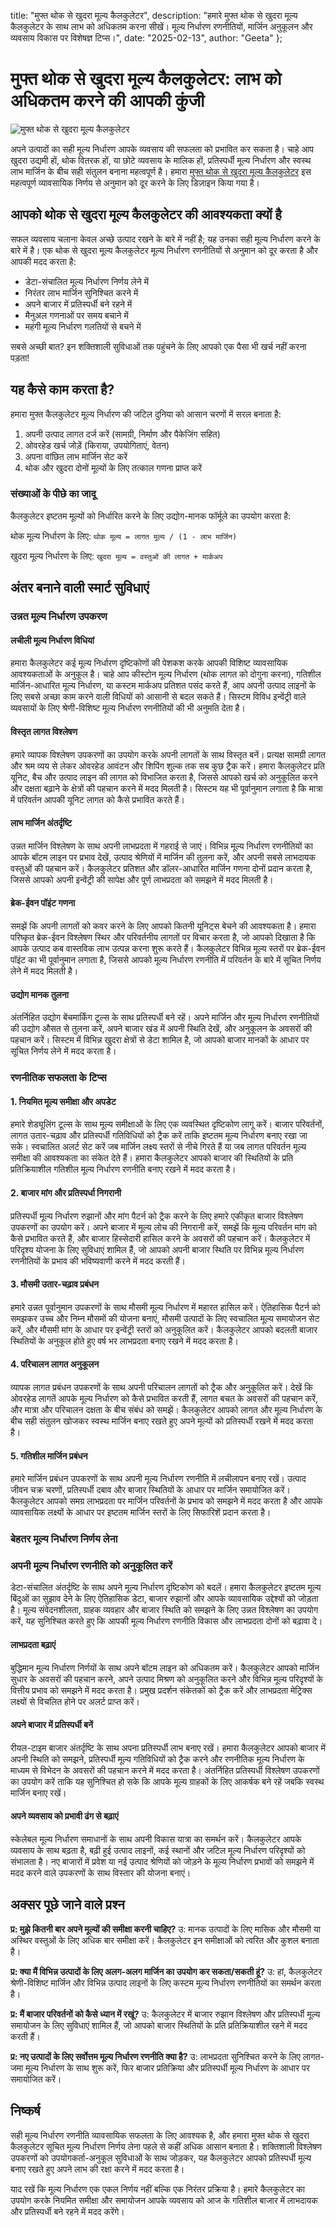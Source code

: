   title: "मुफ्त थोक से खुदरा मूल्य कैलकुलेटर",
  description: "हमारे मुफ्त थोक से खुदरा मूल्य कैलकुलेटर के साथ लाभ को अधिकतम करना सीखें। मूल्य निर्धारण रणनीतियों, मार्जिन अनुकूलन और व्यवसाय विकास पर विशेषज्ञ टिप्स।",
  date: "2025-02-13",
  author: "Geeta"
};

# मुफ्त थोक से खुदरा मूल्य कैलकुलेटर: लाभ को अधिकतम करने की आपकी कुंजी

![मुफ्त थोक से खुदरा मूल्य कैलकुलेटर](/images/blog/free-wholesale-to-retail-price-calculator.jpeg)

अपने उत्पादों का सही मूल्य निर्धारण आपके व्यवसाय की सफलता को प्रभावित कर सकता है। चाहे आप खुदरा उद्यमी हों, थोक वितरक हों, या छोटे व्यवसाय के मालिक हों, प्रतिस्पर्धी मूल्य निर्धारण और स्वस्थ लाभ मार्जिन के बीच सही संतुलन बनाना महत्वपूर्ण है। हमारा [मुफ्त थोक से खुदरा मूल्य कैलकुलेटर](https://www.revns.com/tools/retail-price-calculator) इस महत्वपूर्ण व्यावसायिक निर्णय से अनुमान को दूर करने के लिए डिज़ाइन किया गया है।

## आपको थोक से खुदरा मूल्य कैलकुलेटर की आवश्यकता क्यों है

सफल व्यवसाय चलाना केवल अच्छे उत्पाद रखने के बारे में नहीं है; यह उनका सही मूल्य निर्धारण करने के बारे में है। एक थोक से खुदरा मूल्य कैलकुलेटर मूल्य निर्धारण रणनीतियों से अनुमान को दूर करता है और आपकी मदद करता है:

- डेटा-संचालित मूल्य निर्धारण निर्णय लेने में
- निरंतर लाभ मार्जिन सुनिश्चित करने में
- अपने बाजार में प्रतिस्पर्धी बने रहने में
- मैनुअल गणनाओं पर समय बचाने में
- महंगी मूल्य निर्धारण गलतियों से बचने में

सबसे अच्छी बात? इन शक्तिशाली सुविधाओं तक पहुंचने के लिए आपको एक पैसा भी खर्च नहीं करना पड़ता!

## यह कैसे काम करता है?

हमारा मुफ्त कैलकुलेटर मूल्य निर्धारण की जटिल दुनिया को आसान चरणों में सरल बनाता है:

1. अपनी उत्पाद लागत दर्ज करें (सामग्री, निर्माण और पैकेजिंग सहित)
2. ओवरहेड खर्च जोड़ें (किराया, उपयोगिताएं, वेतन)
3. अपना वांछित लाभ मार्जिन सेट करें
4. थोक और खुदरा दोनों मूल्यों के लिए तत्काल गणना प्राप्त करें

### संख्याओं के पीछे का जादू

कैलकुलेटर इष्टतम मूल्यों को निर्धारित करने के लिए उद्योग-मानक फॉर्मूले का उपयोग करता है:

थोक मूल्य निर्धारण के लिए:
`थोक मूल्य = लागत मूल्य / (1 - लाभ मार्जिन)`

खुदरा मूल्य निर्धारण के लिए:
`खुदरा मूल्य = वस्तुओं की लागत + मार्कअप`

## अंतर बनाने वाली स्मार्ट सुविधाएं

### उन्नत मूल्य निर्धारण उपकरण

#### लचीली मूल्य निर्धारण विधियां
हमारा कैलकुलेटर कई मूल्य निर्धारण दृष्टिकोणों की पेशकश करके आपकी विशिष्ट व्यावसायिक आवश्यकताओं के अनुकूल है। चाहे आप कीस्टोन मूल्य निर्धारण (थोक लागत को दोगुना करना), गतिशील मार्जिन-आधारित मूल्य निर्धारण, या कस्टम मार्कअप प्रतिशत पसंद करते हैं, आप अपनी उत्पाद लाइनों के लिए सबसे अच्छा काम करने वाली विधियों को आसानी से बदल सकते हैं। सिस्टम विविध इन्वेंट्री वाले व्यवसायों के लिए श्रेणी-विशिष्ट मूल्य निर्धारण रणनीतियों की भी अनुमति देता है।

#### विस्तृत लागत विश्लेषण
हमारे व्यापक विश्लेषण उपकरणों का उपयोग करके अपनी लागतों के साथ विस्तृत बनें। प्रत्यक्ष सामग्री लागत और श्रम व्यय से लेकर ओवरहेड आवंटन और शिपिंग शुल्क तक सब कुछ ट्रैक करें। हमारा कैलकुलेटर प्रति यूनिट, बैच और उत्पाद लाइन की लागत को विभाजित करता है, जिससे आपको खर्च को अनुकूलित करने और दक्षता बढ़ाने के क्षेत्रों की पहचान करने में मदद मिलती है। सिस्टम यह भी पूर्वानुमान लगाता है कि मात्रा में परिवर्तन आपकी यूनिट लागत को कैसे प्रभावित करते हैं।

#### लाभ मार्जिन अंतर्दृष्टि
उन्नत मार्जिन विश्लेषण के साथ अपनी लाभप्रदता में गहराई से जाएं। विभिन्न मूल्य निर्धारण रणनीतियों का आपके बॉटम लाइन पर प्रभाव देखें, उत्पाद श्रेणियों में मार्जिन की तुलना करें, और अपनी सबसे लाभदायक वस्तुओं की पहचान करें। कैलकुलेटर प्रतिशत और डॉलर-आधारित मार्जिन गणना दोनों प्रदान करता है, जिससे आपको अपनी इन्वेंट्री की सापेक्ष और पूर्ण लाभप्रदता को समझने में मदद मिलती है।

#### ब्रेक-ईवन पॉइंट गणना
समझें कि अपनी लागतों को कवर करने के लिए आपको कितनी यूनिट्स बेचने की आवश्यकता है। हमारा परिष्कृत ब्रेक-ईवन विश्लेषण स्थिर और परिवर्तनीय लागतों पर विचार करता है, जो आपको दिखाता है कि आपके उत्पाद कब वास्तविक लाभ उत्पन्न करना शुरू करते हैं। कैलकुलेटर विभिन्न मूल्य स्तरों पर ब्रेक-ईवन पॉइंट का भी पूर्वानुमान लगाता है, जिससे आपको मूल्य निर्धारण रणनीति में परिवर्तन के बारे में सूचित निर्णय लेने में मदद मिलती है।

#### उद्योग मानक तुलना
अंतर्निहित उद्योग बेंचमार्किंग टूल्स के साथ प्रतिस्पर्धी बने रहें। अपने मार्जिन और मूल्य निर्धारण रणनीतियों की उद्योग औसत से तुलना करें, अपने बाजार खंड में अपनी स्थिति देखें, और अनुकूलन के अवसरों की पहचान करें। सिस्टम में विभिन्न खुदरा क्षेत्रों से डेटा शामिल है, जो आपको बाजार मानकों के आधार पर सूचित निर्णय लेने में मदद करता है।

### रणनीतिक सफलता के टिप्स

#### 1. नियमित मूल्य समीक्षा और अपडेट
हमारे शेड्यूलिंग टूल्स के साथ मूल्य समीक्षाओं के लिए एक व्यवस्थित दृष्टिकोण लागू करें। बाजार परिवर्तनों, लागत उतार-चढ़ाव और प्रतिस्पर्धी गतिविधियों को ट्रैक करें ताकि इष्टतम मूल्य निर्धारण बनाए रखा जा सके। स्वचालित अलर्ट सेट करें जब मार्जिन लक्ष्य स्तरों से नीचे गिरते हैं या जब लागत परिवर्तन मूल्य समीक्षा की आवश्यकता का संकेत देते हैं। हमारा कैलकुलेटर आपको बाजार की स्थितियों के प्रति प्रतिक्रियाशील गतिशील मूल्य निर्धारण रणनीति बनाए रखने में मदद करता है।

#### 2. बाजार मांग और प्रतिस्पर्धा निगरानी
प्रतिस्पर्धी मूल्य निर्धारण रुझानों और मांग पैटर्न को ट्रैक करने के लिए हमारे एकीकृत बाजार विश्लेषण उपकरणों का उपयोग करें। अपने बाजार में मूल्य लोच की निगरानी करें, समझें कि मूल्य परिवर्तन मांग को कैसे प्रभावित करते हैं, और बाजार हिस्सेदारी हासिल करने के अवसरों की पहचान करें। कैलकुलेटर में परिदृश्य योजना के लिए सुविधाएं शामिल हैं, जो आपको अपनी बाजार स्थिति पर विभिन्न मूल्य निर्धारण रणनीतियों के प्रभाव की भविष्यवाणी करने में मदद करती हैं।

#### 3. मौसमी उतार-चढ़ाव प्रबंधन
हमारे उन्नत पूर्वानुमान उपकरणों के साथ मौसमी मूल्य निर्धारण में महारत हासिल करें। ऐतिहासिक पैटर्न को समझकर उच्च और निम्न मौसमों की योजना बनाएं, मौसमी उत्पादों के लिए स्वचालित मूल्य समायोजन सेट करें, और मौसमी मांग के आधार पर इन्वेंट्री स्तरों को अनुकूलित करें। कैलकुलेटर आपको बदलती बाजार स्थितियों के अनुकूल होते हुए वर्ष भर लाभप्रदता बनाए रखने में मदद करता है।

#### 4. परिचालन लागत अनुकूलन
व्यापक लागत प्रबंधन उपकरणों के साथ अपनी परिचालन लागतों को ट्रैक और अनुकूलित करें। देखें कि ओवरहेड लागतें आपके मूल्य निर्धारण को कैसे प्रभावित करती हैं, लागत बचत के अवसरों की पहचान करें, और मात्रा और परिचालन दक्षता के बीच संबंध को समझें। कैलकुलेटर आपको लागत और मूल्य निर्धारण के बीच सही संतुलन खोजकर स्वस्थ मार्जिन बनाए रखते हुए अपने मूल्यों को प्रतिस्पर्धी रखने में मदद करता है।

#### 5. गतिशील मार्जिन प्रबंधन
हमारे मार्जिन प्रबंधन उपकरणों के साथ अपनी मूल्य निर्धारण रणनीति में लचीलापन बनाए रखें। उत्पाद जीवन चक्र चरणों, प्रतिस्पर्धी दबाव और बाजार स्थितियों के आधार पर मार्जिन समायोजित करें। कैलकुलेटर आपको समग्र लाभप्रदता पर मार्जिन परिवर्तनों के प्रभाव को समझने में मदद करता है और आपके व्यावसायिक लक्ष्यों के आधार पर इष्टतम मार्जिन स्तरों के लिए सिफारिशें प्रदान करता है।

### बेहतर मूल्य निर्धारण निर्णय लेना

### अपनी मूल्य निर्धारण रणनीति को अनुकूलित करें
डेटा-संचालित अंतर्दृष्टि के साथ अपने मूल्य निर्धारण दृष्टिकोण को बदलें। हमारा कैलकुलेटर इष्टतम मूल्य बिंदुओं का सुझाव देने के लिए ऐतिहासिक डेटा, बाजार रुझानों और आपके व्यावसायिक उद्देश्यों को जोड़ता है। मूल्य संवेदनशीलता, ग्राहक व्यवहार और बाजार स्थिति को समझने के लिए उन्नत विश्लेषण का उपयोग करें, यह सुनिश्चित करते हुए कि आपकी मूल्य निर्धारण रणनीति विकास और लाभप्रदता दोनों को बढ़ावा दे।

#### लाभप्रदता बढ़ाएं
बुद्धिमान मूल्य निर्धारण निर्णयों के साथ अपने बॉटम लाइन को अधिकतम करें। कैलकुलेटर आपको मार्जिन सुधार के अवसरों की पहचान करने, अपने उत्पाद मिश्रण को अनुकूलित करने और विभिन्न मूल्य परिदृश्यों के वित्तीय प्रभाव को समझने में मदद करता है। प्रमुख प्रदर्शन संकेतकों को ट्रैक करें और लाभप्रदता मेट्रिक्स लक्ष्यों से विचलित होने पर अलर्ट प्राप्त करें।

#### अपने बाजार में प्रतिस्पर्धी बनें
रीयल-टाइम बाजार अंतर्दृष्टि के साथ अपना प्रतिस्पर्धी लाभ बनाए रखें। हमारा कैलकुलेटर आपको बाजार में अपनी स्थिति को समझने, प्रतिस्पर्धी मूल्य गतिविधियों को ट्रैक करने और रणनीतिक मूल्य निर्धारण के माध्यम से विभेदन के अवसरों की पहचान करने में मदद करता है। अंतर्निहित प्रतिस्पर्धी विश्लेषण उपकरणों का उपयोग करें ताकि यह सुनिश्चित हो सके कि आपके मूल्य ग्राहकों के लिए आकर्षक बने रहें जबकि स्वस्थ मार्जिन बनाए रखें।

#### अपने व्यवसाय को प्रभावी ढंग से बढ़ाएं
स्केलेबल मूल्य निर्धारण समाधानों के साथ अपनी विकास यात्रा का समर्थन करें। कैलकुलेटर आपके व्यवसाय के साथ बढ़ता है, बढ़ी हुई उत्पाद लाइनों, कई स्थानों और जटिल मूल्य निर्धारण परिदृश्यों को संभालता है। नए बाजारों में प्रवेश या नई उत्पाद श्रेणियों को जोड़ने के मूल्य निर्धारण प्रभावों को समझने में मदद करने वाले उपकरणों के साथ विस्तार की योजना बनाएं।

## अक्सर पूछे जाने वाले प्रश्न

**प्र: मुझे कितनी बार अपने मूल्यों की समीक्षा करनी चाहिए?**
उ: मानक उत्पादों के लिए मासिक और मौसमी या अस्थिर वस्तुओं के लिए अधिक बार समीक्षा करें। कैलकुलेटर इन समीक्षाओं को त्वरित और कुशल बनाता है।

**प्र: क्या मैं विभिन्न उत्पादों के लिए अलग-अलग मार्जिन का उपयोग कर सकता/सकती हूं?**
उ: हां, कैलकुलेटर श्रेणी-विशिष्ट मार्जिन और विभिन्न उत्पाद लाइनों के लिए कस्टम मूल्य निर्धारण रणनीतियों का समर्थन करता है।

**प्र: मैं बाजार परिवर्तनों को कैसे ध्यान में रखूं?**
उ: कैलकुलेटर में बाजार रुझान विश्लेषण और प्रतिस्पर्धी मूल्य समायोजन के लिए सुविधाएं शामिल हैं, जो आपको बाजार स्थितियों के प्रति प्रतिक्रियाशील रहने में मदद करती हैं।

**प्र: नए उत्पादों के लिए सर्वोत्तम मूल्य निर्धारण रणनीति क्या है?**
उ: लाभप्रदता सुनिश्चित करने के लिए लागत-जमा मूल्य निर्धारण के साथ शुरू करें, फिर बाजार प्रतिक्रिया और प्रतिस्पर्धी मूल्य निर्धारण के आधार पर समायोजित करें।

## निष्कर्ष
सही मूल्य निर्धारण रणनीति व्यावसायिक सफलता के लिए आवश्यक है, और हमारा मुफ्त थोक से खुदरा कैलकुलेटर सूचित मूल्य निर्धारण निर्णय लेना पहले से कहीं अधिक आसान बनाता है। शक्तिशाली विश्लेषण उपकरणों को उपयोगकर्ता-अनुकूल सुविधाओं के साथ जोड़कर, यह कैलकुलेटर आपको प्रतिस्पर्धी मूल्य बनाए रखते हुए अपने लाभ की रक्षा करने में मदद करता है।

याद रखें कि मूल्य निर्धारण एक एकल निर्णय नहीं बल्कि एक निरंतर प्रक्रिया है। हमारे कैलकुलेटर का उपयोग करके नियमित समीक्षा और समायोजन आपके व्यवसाय को आज के गतिशील बाजार में लाभदायक और प्रतिस्पर्धी बने रहने में मदद करेंगे।